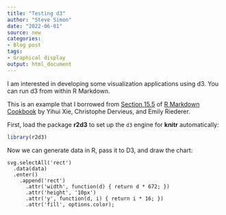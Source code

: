 ```yaml
---
title: "Testing d3"
author: "Steve Simon"
date: "2022-06-01"
source: new
categories:
- Blog post
tags:
- Graphical display
output: html_document
---
```


I am interested in developing some visualization applications using d3. You can run d3 from within R Markdown.

This is an example that I borrowed from [Section 15.5][xie1] of [R Markdown Cookbook][xie2] by Yihui Xie, Christophe Dervieus, and Emily Riederer. 

First, load the package **r2d3** to set up the `d3` engine
for **knitr** automatically:

```r
library(r2d3)
```

Now we can generate data in R, pass it to D3, and draw
the chart:

```d3
svg.selectAll('rect')
  .data(data)
  .enter()
    .append('rect')
      .attr('width', function(d) { return d * 672; })
      .attr('height', '10px')
      .attr('y', function(d, i) { return i * 16; })
      .attr('fill', options.color);
```

[xie1]: https://bookdown.org/yihui/rmarkdown-cookbook/d3.html
[xie2]: https://bookdown.org/yihui/rmarkdown-cookbook/
